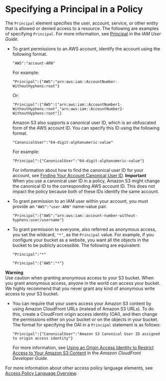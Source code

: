 # Specifying a Principal in a Policy<a name="s3-bucket-user-policy-specifying-principal-intro"></a>

The `Principal` element specifies the user, account, service, or other entity that is allowed or denied access to a resource\. The following are examples of specifying `Principal`\. For more information, see [Principal](https://docs.aws.amazon.com/IAM/latest/UserGuide/reference_policies_elements.html#Principal) in the *IAM User Guide*\. 
+ To grant permissions to an AWS account, identify the account using the following format\.

  ```
  "AWS":"account-ARN"
  ```

  For example:

  ```
  "Principal":{"AWS":"arn:aws:iam::AccountNumber-WithoutHyphens:root"}
  ```

  Or:

  ```
  "Principal":{"AWS":["arn:aws:iam::AccountNumber1-WithoutHyphens:root","arn:aws:iam::AccountNumber2-WithoutHyphens:root"]}
  ```

  Amazon S3 also supports a canonical user ID, which is an obfuscated form of the AWS account ID\. You can specify this ID using the following format\.

  ```
  "CanonicalUser":"64-digit-alphanumeric-value"
  ```

  For example:

  ```
  "Principal":{"CanonicalUser":"64-digit-alphanumeric-value"}
  ```

  For information about how to find the canonical user ID for your account, see [Finding Your Account Canonical User ID](https://docs.aws.amazon.com/general/latest/gr/acct-identifiers.html#FindingCanonicalId)\.
**Important**  
When you use a canonical user ID in a policy, Amazon S3 might change the canonical ID to the corresponding AWS account ID\. This does not impact the policy because both of these IDs identify the same account\. 
+ To grant permission to an IAM user within your account, you must provide an `"AWS":"user-ARN"` name\-value pair\.

  ```
  "Principal":{"AWS":"arn:aws:iam::account-number-without-hyphens:user/username"}
  ```
+ To grant permission to everyone, also referred as anonymous access, you set the wildcard, `"*"`, as the `Principal` value\. For example, if you configure your bucket as a website, you want all the objects in the bucket to be publicly accessible\. The following are equivalent:

  ```
  "Principal":"*"
  ```

  ```
  "Principal":{"AWS":"*"}
  ```
**Warning**  
Use caution when granting anonymous access to your S3 bucket\. When you grant anonymous access, anyone in the world can access your bucket\. We highly recommend that you never grant any kind of anonymous write access to your S3 bucket\.
+ You can require that your users access your Amazon S3 content by using Amazon CloudFront URLs \(instead of Amazon S3 URLs\)\. To do this, create a CloudFront origin access identity \(OAI\), and then change the permissions either on your bucket or on the objects in your bucket\. The format for specifying the OAI in a `Principal` statement is as follows:

  ```
  "Principal":{"CanonicalUser":"Amazon S3 Canonical User ID assigned to origin access identity"}
  ```

  For more information, see [ Using an Origin Access Identity to Restrict Access to Your Amazon S3 Content](https://docs.aws.amazon.com/AmazonCloudFront/latest/DeveloperGuide/private-content-restricting-access-to-s3.html) in the *Amazon CloudFront Developer Guide*\. 

For more information about other access policy language elements, see [Access Policy Language Overview](access-policy-language-overview.mdx)\.